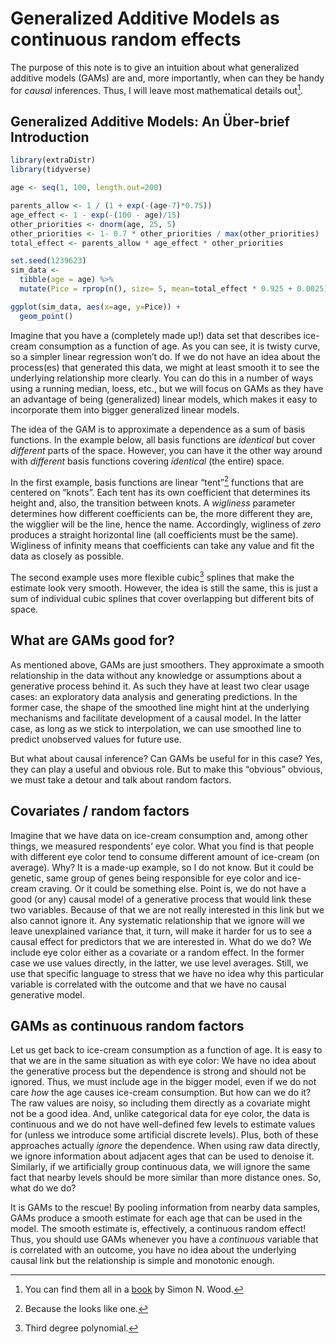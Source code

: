 # Generalized Additive Models as continuous random effects

The purpose of this note is to give an intuition about what generalized additive models (GAMs) are and, more importantly, when can they be handy for _causal_ inferences. Thus, I will leave most mathematical details out^[You can find them all in a [book](https://www.routledge.com/Generalized-Additive-Models-An-Introduction-with-R-Second-Edition/Wood/p/book/9781498728331) by Simon N. Wood.]. 

## Generalized Additive Models: An Über-brief Introduction


```r
library(extraDistr)
library(tidyverse)

age <- seq(1, 100, length.out=200)

parents_allow <- 1 / (1 + exp(-(age-7)*0.75))
age_effect <- 1 - exp(-(100 - age)/15)
other_priorities <- dnorm(age, 25, 5)
other_priorities <- 1- 0.7 * other_priorities / max(other_priorities)
total_effect <- parents_allow * age_effect * other_priorities

set.seed(1239623)
sim_data <- 
  tibble(age = age) %>%
  mutate(Pice = rprop(n(), size= 5, mean=total_effect * 0.925 + 0.0025))

ggplot(sim_data, aes(x=age, y=Pice)) + 
  geom_point()

```



Imagine that you have a (completely made up!) data set that describes ice-cream consumption as a function of age. As you can see, it is twisty curve, so a simpler linear regression won't do. If we do not have an idea about the process(es) that generated this data, we might at least smooth it to see the underlying relationship more clearly. You can do this in a number of ways using a running median, loess, etc., but we will focus on GAMs as they have an advantage of being (generalized) linear models, which makes it easy to incorporate them into bigger generalized linear models.

The idea of the GAM is to approximate a dependence as a sum of basis functions. In the example below, all basis functions are _identical_ but cover _different_ parts of the space. However, you can have it the other way around with _different_ basis functions covering _identical_ (the entire) space.

In the first example, basis functions are linear "tent"^[Because the looks like one.] functions that are centered on "knots". Each tent has its own coefficient that determines its height and, also, the transition between knots. A _wigliness_ parameter determines how different coefficients can be, the more different they are, the wigglier will be the line, hence the name. Accordingly, wigliness of _zero_ produces a straight horizontal line (all coefficients must be the same). Wigliness of infinity means that coefficients can take any value and fit the data as closely as possible. 

The second example uses more flexible cubic^[Third degree polynomial.] splines that make the estimate look very smooth. However, the idea is still the same, this is just a sum of individual cubic splines that cover overlapping but different bits of space.
 
## What are GAMs good for?
As mentioned above, GAMs are just smoothers. They approximate a smooth relationship in the data without any knowledge or assumptions about a generative process behind it. As such they have at least two clear usage cases: an exploratory data analysis and generating predictions. In the former case, the shape of the smoothed line might hint at the underlying mechanisms and facilitate development of a causal model. In the latter case, as long as we stick to interpolation, we can use smoothed line to predict unobserved values for future use.

But what about causal inference? Can GAMs be useful for in this case? Yes, they can play a useful and obvious role. But to make this "obvious" obvious, we must take a detour and talk about random factors.

## Covariates / random factors
Imagine that we have data on ice-cream consumption and, among other things, we measured respondents' eye color. What you find is that people with different eye color tend to consume different amount of ice-cream (on average). Why? It is a made-up example, so I do not know. But it could be genetic, same group of genes being responsible for eye color and ice-cream craving. Or it could be something else. Point is, we do not have a good (or any) causal model of a generative process that would link these two variables. Because of that we are not really interested in this link but we also cannot ignore it. Any systematic relationship that we ignore will we leave unexplained variance that, it turn, will make it harder for us to see a causal effect for predictors that we are interested in. What do we do? We include eye color either as a covariate or a random effect. In the former case we use values directly, in the latter, we use level averages. Still, we use that specific language to stress that we have no idea why this particular variable is correlated with the outcome and that we have no causal generative model.

## GAMs as continuous random factors
Let us get back to ice-cream consumption as a function of age. It is easy to that we are in the same situation as with eye color: We have no idea about the generative process but the dependence is strong and should not be ignored. Thus, we must include age in the bigger model, even if we do not care _how_ the age causes ice-cream consumption. But how can we do it? The raw values are noisy, so including them directly as a covariate might not be a good idea. And, unlike categorical data for eye color, the data is continuous and we do not have well-defined few levels to estimate values for (unless we introduce some artificial discrete levels). Plus, both of these approaches actually _ignore_ the dependence. When using raw data directly, we ignore information about adjacent ages that can be used to denoise it. Similarly, if we artificially group continuous data, we will ignore the same fact that nearby levels should be more similar than more distance ones. So, what do we do? 

It is GAMs to the rescue! By pooling information from nearby data samples, GAMs produce a smooth estimate for each age that can be used in the model. The smooth estimate is, effectively, a continuous random effect! Thus, you should use GAMs whenever you have a _continuous_ variable that is correlated with an outcome, you have no idea about the underlying causal link  but the relationship is simple and monotonic enough.


